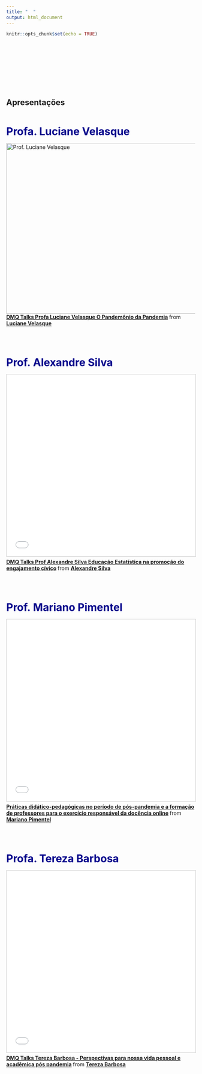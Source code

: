 ```yaml
---
title: "  "
output: html_document
---
```


```r
knitr::opts_chunk$set(echo = TRUE)
```
<br>
<br>
<br>
<br>
<br>
<br>
<br>

## Apresentações
<br>

<span style=" font-size: 28px; font-weight:bold; color:darkblue;">Profa. Luciane Velasque</span>

<a href="https://prezi.com/view/xfri27mU7imdIMafZ28G/">
<img src="https://raw.githubusercontent.com/DATAUNIRIO/DMQ_Talks/master/capa_apresentacao_prezi_luciane.png" alt="Prof. Luciane Velasque" width="595" height="455">
</a><br>
<strong> <a href="https://prezi.com/view/xfri27mU7imdIMafZ28G/" title="DMQ Talks Profa Luciane Velasque O Pandemônio da Pandemia" target="_blank">DMQ Talks Profa Luciane Velasque O Pandemônio da Pandemia</a> </strong> from <strong><a href="https://prezi.com/view/xfri27mU7imdIMafZ28G/" target="_blank">Luciane Velasque</a></strong> </div>

<br>
<br>
<br>

<span style=" font-size: 28px; font-weight:bold; color:darkblue;">Prof. Alexandre Silva</span>



<iframe src="//www.slideshare.net/slideshow/embed_code/key/bEMl1Pr6H66aA" width="595" height="485" frameborder="0" marginwidth="0" marginheight="0" scrolling="no" style="border:1px solid #CCC; border-width:1px; margin-bottom:5px; max-width: 100%;" allowfullscreen> </iframe> <div style="margin-bottom:5px"> <strong> <a href="//www.slideshare.net/StevenRoss16/dmq-talka-prof-alexandre-silva-educao-estatstica-na-promoo-do-engajamento-cvico" title="DMQ Talks Prof Alexandre Silva Educação Estatística na promoção do engajamento cívico" target="_blank">DMQ Talks Prof Alexandre Silva Educação Estatística na promoção do engajamento cívico</a> </strong> from <strong><a href="https://www.slideshare.net/StevenRoss16" target="_blank">Alexandre Silva</a></strong> </div>

<br>
<br>
<br>

<span style=" font-size: 28px; font-weight:bold; color:darkblue;">Prof. Mariano Pimentel</span>

<iframe src="//www.slideshare.net/slideshow/embed_code/key/eKc5AIkFAXdiYh" width="595" height="485" frameborder="0" marginwidth="0" marginheight="0" scrolling="no" style="border:1px solid #CCC; border-width:1px; margin-bottom:5px; max-width: 100%;" allowfullscreen> </iframe> <div style="margin-bottom:5px"> <strong> <a href="//www.slideshare.net/pimentelmariano/prticas-didticopedaggicas-no-perodo-de-pspandemia-e-a-formao-de-professores-para-o-exerccio-responsvel-da-docncia-online" title="Práticas didático-pedagógicas no período de pós-pandemia e a formação de professores para o exercício responsável da docência online" target="_blank">Práticas didático-pedagógicas no período de pós-pandemia e a formação de professores para o exercício responsável da docência online</a> </strong> from <strong><a href="https://www.slideshare.net/pimentelmariano" target="_blank">Mariano Pimentel</a></strong> </div>

<br>
<br>
<br>

<span style=" font-size: 28px; font-weight:bold; color:darkblue;">Profa. Tereza Barbosa</span>


<iframe src="//www.slideshare.net/slideshow/embed_code/key/lJbE4gjdsEvGna" width="595" height="485" frameborder="0" marginwidth="0" marginheight="0" scrolling="no" style="border:1px solid #CCC; border-width:1px; margin-bottom:5px; max-width: 100%;" allowfullscreen> </iframe> <div style="margin-bottom:5px"> <strong> <a href="//www.slideshare.net/StevenRoss16/dmq-talks-tereza-barbosa-perspectivas-para-nossa-vida-pessoal-e-acadmica-ps-pandemia" title="DMQ Talks Tereza Barbosa - Perspectivas para nossa vida pessoal e acadêmica pós pandemia" target="_blank">DMQ Talks Tereza Barbosa - Perspectivas para nossa vida pessoal e acadêmica pós pandemia</a> </strong> from <strong><a href="https://www.slideshare.net/StevenRoss16" target="_blank">Tereza Barbosa</a></strong> </div>
